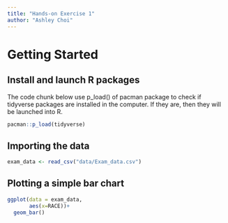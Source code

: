 ```yaml
---
title: "Hands-on Exercise 1"
author: "Ashley Choi"
---
```


# Getting Started

## Install and launch R packages

The code chunk below use p_load() of pacman package to check if tidyverse packages are installed in the computer. If they are, then they will be launched into R.

```r
pacman::p_load(tidyverse)
```

## Importing the data

```r
exam_data <- read_csv("data/Exam_data.csv")
```

## Plotting a simple bar chart

```r
ggplot(data = exam_data,
       aes(x=RACE))+
  geom_bar()
```

